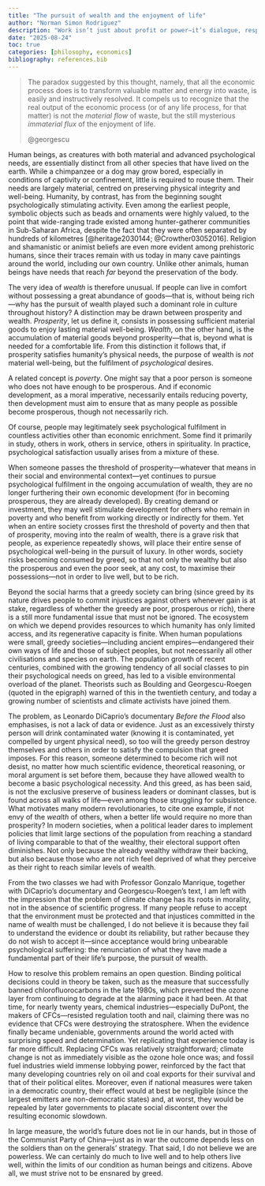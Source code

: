 ```yaml
---
title: "The pursuit of wealth and the enjoyment of life"
author: "Norman Simon Rodriguez"
description: "Work isn’t just about profit or power—it’s dialogue, responsibility, and ethics, as Switzerland’s home-based model shows."
date: "2025-08-24"
toc: true
categories: [philosophy, economics]
bibliography: references.bib
---
```


> The paradox suggested by this thought, namely, that all the economic process does is to transform valuable matter and energy into waste, is easily and instructively resolved. It compels us to recognize that the real output of the economic process (or of any life process, for that matter) is not the *material flow* of waste, but the still mysterious *immaterial flux* of the enjoyment of life.
>
> @georgescu

Human beings, as creatures with both material and advanced psychological needs, are essentially distinct from all other species that have lived on the earth. While a chimpanzee or a dog may grow bored, especially in conditions of captivity or confinement, little is required to rouse them. Their needs are largely material, centred on preserving physical integrity and well-being. Humanity, by contrast, has from the beginning sought psychologically stimulating activity. Even among the earliest people, symbolic objects such as beads and ornaments were highly valued, to the point that wide-ranging trade existed among hunter-gatherer communities in Sub-Saharan Africa, despite the fact that they were often separated by hundreds of kilometres [@heritage2030144; @Crowther03052016]. Religion and shamanistic or animist beliefs are even more evident among prehistoric humans, since their traces remain with us today in many cave paintings around the world, including our own country. Unlike other animals, human beings have needs that reach *far* beyond the preservation of the body.

The very idea of *wealth* is therefore unusual. If people can live in comfort without possessing a great abundance of goods—that is, without being rich—why has the pursuit of wealth played such a dominant role in culture throughout history? A distinction may be drawn between prosperity and wealth. *Prosperity*, let us define it, consists in possessing sufficient material goods to enjoy lasting material well-being. *Wealth*, on the other hand, is the accumulation of material goods beyond prosperity—that is, beyond what is needed for a comfortable life. From this distinction it follows that, if prosperity satisfies humanity's physical needs, the purpose of wealth is *not* material well-being, but the fulfilment of *psychological* desires.

A related concept is *poverty*. One might say that a poor person is someone who does not have enough to be prosperous. And if economic development, as a moral imperative, necessarily entails reducing poverty, then development must aim to ensure that as many people as possible become prosperous, though not necessarily rich.

Of course, people may legitimately seek psychological fulfilment in countless activities other than economic enrichment. Some find it primarily in study, others in work, others in service, others in spirituality. In practice, psychological satisfaction usually arises from a mixture of these.

When someone passes the threshold of prosperity—whatever that means in their social and environmental context—yet continues to pursue psychological fulfilment in the ongoing accumulation of wealth, they are no longer furthering their own economic development (for in becoming prosperous, they are already developed). By creating demand or investment, they may well stimulate development for others who remain in poverty and who benefit from working directly or indirectly for them. Yet when an entire society crosses first the threshold of poverty and then that of prosperity, moving into the realm of wealth, there is a grave risk that people, as experience repeatedly shows, will place their entire sense of psychological well-being in the pursuit of luxury. In other words, society risks becoming consumed by greed, so that not only the wealthy but also the prosperous and even the poor seek, at any cost, to maximise their possessions—not in order to live well, but to be rich.

Beyond the social harms that a greedy society can bring (since greed by its nature drives people to commit injustices against others whenever gain is at stake, regardless of whether the greedy are poor, prosperous or rich), there is a still more fundamental issue that must not be ignored. The ecosystem on which we depend provides resources to which humanity has only limited access, and its regenerative capacity is finite. When human populations were small, greedy societies—including ancient empires—endangered their own ways of life and those of subject peoples, but not necessarily all other civilisations and species on earth. The population growth of recent centuries, combined with the growing tendency of all social classes to pin their psychological needs on greed, has led to a visible environmental overload of the planet. Theorists such as Boulding and Georgescu-Roegen (quoted in the epigraph) warned of this in the twentieth century, and today a growing number of scientists and climate activists have joined them.

The problem, as Leonardo DiCaprio’s documentary *Before the Flood* also emphasises, is not a lack of data or evidence. Just as an excessively thirsty person will drink contaminated water (knowing it is contaminated, yet compelled by urgent physical need), so too will the greedy person destroy themselves and others in order to satisfy the compulsion that greed imposes. For this reason, someone determined to become rich will not desist, no matter how much scientific evidence, theoretical reasoning, or moral argument is set before them, because they have allowed wealth to become a basic psychological necessity. And this greed, as has been said, is not the exclusive preserve of business leaders or dominant classes, but is found across all walks of life—even among those struggling for subsistence. What motivates many modern revolutionaries, to cite one example, if not envy of the *wealth* of others, when a better life would require no more than prosperity? In modern societies, when a political leader dares to implement policies that limit large sections of the population from reaching a standard of living comparable to that of the wealthy, their electoral support often diminishes. Not only because the already wealthy withdraw their backing, but also because those who are not rich feel deprived of what they perceive as their right to reach similar levels of wealth.

From the two classes we had with Professor Gonzalo Manrique, together with DiCaprio’s documentary and Georgescu-Roegen’s text, I am left with the impression that the problem of climate change has its roots in morality, not in the absence of scientific progress. If many people refuse to accept that the environment must be protected and that injustices committed in the name of wealth must be challenged, I do not believe it is because they fail to understand the evidence or doubt its reliability, but rather because they do not wish to accept it—since acceptance would bring unbearable psychological suffering: the renunciation of what they have made a fundamental part of their life’s purpose, the pursuit of wealth.

How to resolve this problem remains an open question. Binding political decisions could in theory be taken, such as the measure that successfully banned chlorofluorocarbons in the late 1980s, which prevented the ozone layer from continuing to degrade at the alarming pace it had been. At that time, for nearly twenty years, chemical industries—especially DuPont, the makers of CFCs—resisted regulation tooth and nail, claiming there was no evidence that CFCs were destroying the stratosphere. When the evidence finally became undeniable, governments around the world acted with surprising speed and determination. Yet replicating that experience today is far more difficult. Replacing CFCs was relatively straightforward; climate change is not as immediately visible as the ozone hole once was; and fossil fuel industries wield immense lobbying power, reinforced by the fact that many developing countries rely on oil and coal exports for their survival and that of their political elites. Moreover, even if national measures were taken in a democratic country, their effect would at best be negligible (since the largest emitters are non-democratic states) and, at worst, they would be repealed by later governments to placate social discontent over the resulting economic slowdown.

In large measure, the world’s future does not lie in our hands, but in those of the Communist Party of China—just as in war the outcome depends less on the soldiers than on the generals’ strategy. That said, I do not believe we are powerless. We can certainly do much to live well and to help others live well, within the limits of our condition as human beings and citizens. Above all, we must strive not to be ensnared by greed.
